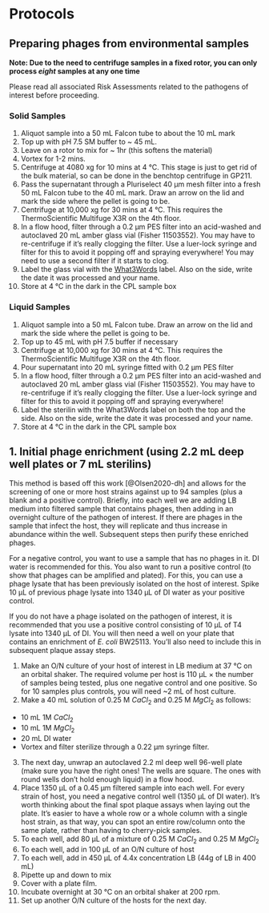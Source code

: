 # Protocols {-}

## Preparing phages from environmental samples

**Note: Due to the need to centrifuge samples in a fixed rotor, you can only process _eight_ samples at any one time**

Please read all associated Risk Assessments related to the pathogens of interest before proceeding.

### Solid Samples

1.  Aliquot sample into a 50 mL Falcon tube to about the 10 mL mark
2.  Top up with pH 7.5 SM buffer to ~ 45 mL.
3.  Leave on a rotor to mix for ~ 1hr (this softens the material)
4.  Vortex for 1-2 mins.
5.  Centrifuge at 4080 xg for 10 mins at 4 °C. This stage is just to get rid of the bulk material, so can be done in the benchtop centrifuge in GP211.
6.  Pass the supernatant through a Pluriselect 40 µm mesh filter into a fresh 50 mL Falcon tube to the 40 mL mark. Draw an arrow on the lid and mark the side where the pellet is going to be.
7.  Centrifuge at 10,000 xg for 30 mins at 4 °C. This requires the ThermoScientific Multifuge X3R on the 4th floor.
8.  In a flow hood, filter through a 0.2 µm PES filter into an acid-washed and autoclaved 20 mL amber glass vial (Fisher 11503552). You may have to re-centrifuge if it's really clogging the filter. Use a luer-lock syringe and filter for this to avoid it popping off and spraying everywhere! You may need to use a second filter if it starts to clog.
9.  Label the glass vial with the [What3Words](https://what3words.com/) label. Also on the side, write the date it was processed and your name.
10.  Store at 4 °C in the dark in the CPL sample box
\newpage

### Liquid Samples

1.  Aliquot sample into a 50 mL Falcon tube. Draw an arrow on the lid and mark the side where the pellet is going to be.
2.  Top up to 45 mL with pH 7.5 buffer if necessary
3.  Centrifuge at 10,000 xg for 30 mins at 4 °C. This requires the ThermoScientific Multifuge X3R on the 4th floor.
4.  Pour supernatant into 20 mL syringe fitted with 0.2 µm PES filter
5.  In a flow hood, filter through a 0.2 µm PES filter into an acid-washed and autoclaved 20 mL amber glass vial (Fisher 11503552). You may have to re-centrifuge if it's really clogging the filter. Use a luer-lock syringe and filter for this to avoid it popping off and spraying everywhere!
6.  Label the sterilin with the What3Words label on both the top and the side. Also on the side, write the date it was processed and your name.
7. Store at 4 °C in the dark in the CPL sample box
\newpage

## 1. Initial phage enrichment (using 2.2 mL deep well plates or 7 mL sterilins)

This method is based off this work [@Olsen2020-dh] and allows for the screening of one or more host strains against up to 94 samples (plus a blank and a positive control). Briefly, into each well we are adding LB medium into filtered sample that contains phages, then adding in an overnight culture of the pathogen of interest. If there are phages in the sample that infect the host, they will replicate and thus increase in abundance within the well. Subsequent steps then purify these enriched phages.

For a negative control, you want to use a sample that has no phages in it. DI water is recommended for this. You also want to run a positive control (to show that phages can be amplified and plated). For this, you can use a phage lysate that has been previously isolated on the host of interest. Spike 10 µL of previous phage lysate into 1340 µL of DI water as your positive control.

If you do not have a phage isolated on the pathogen of interest, it is recommended that you use a positive control consisting of 10 µL of T4 lysate into 1340 µL of DI. You will then need a well on your plate that contains an enrichment of _E. coli_ BW25113. You'll also need to include this in subsequent plaque assay steps.

1. Make an O/N culture of your host of interest in LB medium at 37 °C on an orbital shaker. The required volume per host is 110 µL $\times$ the number of samples being tested, plus one negative control and one positive. So for 10 samples plus controls, you will need ~2 mL of host culture.
2.  Make a 40 mL solution of 0.25 M $CaCl_2$ and 0.25 M $MgCl_2$ as follows:
  -  10 mL 1M $CaCl_2$
  -  10 mL 1M $MgCl_2$
  -  20 mL DI water
  -  Vortex and filter sterilize through a 0.22 µm syringe filter.
3.  The next day, unwrap an autoclaved 2.2 ml deep well 96-well plate (make sure you have the right ones! The wells are square. The ones with round wells don't hold enough liquid) in a flow hood.
4.  Place 1350 µL of a 0.45 µm filtered sample into each well. For every strain of host, you need a negative control well (1350 µL of DI water). It's worth thinking about the final spot plaque assays when laying out the plate. It's easier to have a whole row or a whole column with a single host strain, as that way, you can spot an entire row/column onto the same plate, rather than having to cherry-pick samples.
5.  To each well, add 80 µL of a mixture of 0.25 M $CaCl_2$ and 0.25 M $MgCl_2$
6.  To each well, add in 100 µL of an O/N culture of host
7.  To each well, add in 450 µL of 4.4x concentration LB (44g of LB in 400 mL)
8.  Pipette up and down to mix
9.  Cover with a plate film.
10. Incubate overnight at 30 °C on an orbital shaker at 200 rpm.
11. Set up another O/N culture of the hosts for the next day.
